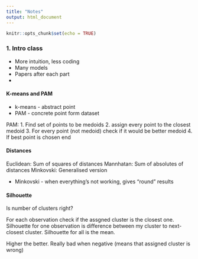 ```yaml
---
title: "Notes"
output: html_document
---
```


```r
knitr::opts_chunk$set(echo = TRUE)
```

### 1. Intro class 

- More intuition, less coding
- Many models 
- Papers after each part 
- 

#### K-means and PAM

- k-means - abstract point
- PAM - concrete point form dataset

PAM:
1. Find set of points to be medoids
2. assign every point to the closest medoid 
3. For every point (not medoid) check if it would be better medoid
4. If best point is chosen end


#### Distances

Euclidean: Sum of squares of distances
Mannhatan: Sum of absolutes of distances
Minkovski: Generalised version

- Minkovski - when everything's not working, gives "round" results


#### Silhouette 

Is number of clusters right? 

For each observation check if the assgned cluster is the closest one. Silhouette for one observation is difference between my cluster to next-closest cluster. Silhouette for all is the mean. 

Higher the better. Really bad when negative (means that assigned cluster is wrong)








